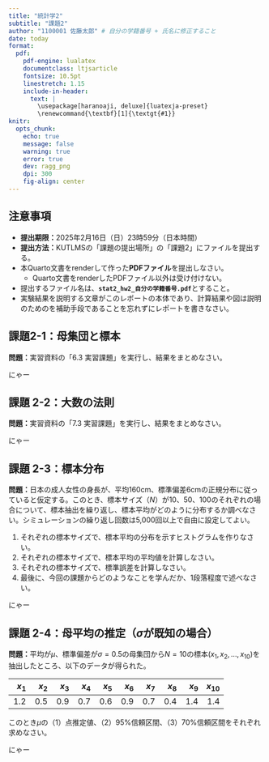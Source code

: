 ```yaml
---
title: "統計学2"
subtitle: "課題2"
author: "1100001 佐藤太郎" # 自分の学籍番号 + 氏名に修正すること
date: today
format:
  pdf:
    pdf-engine: lualatex
    documentclass: ltjsarticle
    fontsize: 10.5pt
    linestretch: 1.15
    include-in-header:
      text: |
        \usepackage[haranoaji, deluxe]{luatexja-preset}
        \renewcommand{\textbf}[1]{\textgt{#1}}
knitr: 
  opts_chunk: 
    echo: true
    message: false
    warning: true
    error: true
    dev: ragg_png
    dpi: 300
    fig-align: center
---
```


## 注意事項

- **提出期限：**2025年2月16日（日）23時59分（日本時間）
- **提出方法：**KUTLMSの「課題の提出場所」の「課題2」にファイルを提出する。
- 本Quarto文書をrenderして作った**PDFファイル**を提出しなさい。
  - Quarto文書をrenderしたPDFファイル以外は受け付けない。
- 提出するファイル名は、**`stat2_hw2_自分の学籍番号.pdf`**とすること。
- 実験結果を説明する文章がこのレポートの本体であり、計算結果や図は説明のためのを補助手段であることを忘れずにレポートを書きなさい。

\clearpage

## 課題2-1：母集団と標本

**問題：**実習資料の「6.3 実習課題」を実行し、結果をまとめなさい。

<!-- この行の下から課題2-1のコードおよび文章を入れる。 -->

にゃー

<!-- この行の上まで課題2-1のコードおよび文章を入れる。 -->

\clearpage

## 課題 2-2：大数の法則

**問題：**実習資料の「7.3 実習課題」を実行し、結果をまとめなさい。

<!-- この行の下から課題2-2のコードおよび文章を入れる。 -->

にゃー

<!-- この行の上まで課題2-2のコードおよび文章を入れる。 -->

\clearpage

## 課題 2-3：標本分布

**問題：**日本の成人女性の身長が、平均160cm、標準偏差6cmの正規分布に従っていると仮定する。このとき、標本サイズ（$N$）が10、50、100のそれぞれの場合について、標本抽出を繰り返し、標本平均がどのように分布するか調べなさい。シミュレーションの繰り返し回数は5,000回以上で自由に設定してよい。

1. それぞれの標本サイズで、標本平均の分布を示すヒストグラムを作りなさい。
1. それぞれの標本サイズで、標本平均の平均値を計算しなさい。
1. それぞれの標本サイズで、標準誤差を計算しなさい。
1. 最後に、今回の課題からどのようなことを学んだか、1段落程度で述べなさい。

<!-- この行の下から課題2-3のコードおよび文章を入れる。 -->

にゃー

<!-- この行の上まで課題2-3のコードおよび文章を入れる。 -->

\clearpage

## 課題 2-4：母平均の推定（$\sigma$が既知の場合）

**問題：**平均が$\mu$、標準偏差が$\sigma = 0.5$の母集団から$N=10$の標本$(x_1, x_2, \dots, x_{10})$を抽出したところ、以下のデータが得られた。

|$x_1$ |  $x_2$ |  $x_3$ | $x_4$ | $x_5$ | $x_6$ | $x_7$ | $x_8$ | $x_9$ | $x_{10}$ |
| --: | --: |  --: |  --: |  --: |  --: |  --: |  --: |  --: |  --: |  
| 1.2 | 0.5 | 0.9 | 0.7 | 0.6 | 0.9 | 0.7 | 0.4 | 1.4 | 1.4 | 

このとき$\mu$の（1）点推定値、（2）95%信頼区間、（3）70%信頼区間をそれぞれ求めなさい。

<!-- この行の下から課題2-4のコードおよび文章を入れる。 -->

にゃー

<!-- この行の上まで課題2-4のコードおよび文章を入れる。 -->